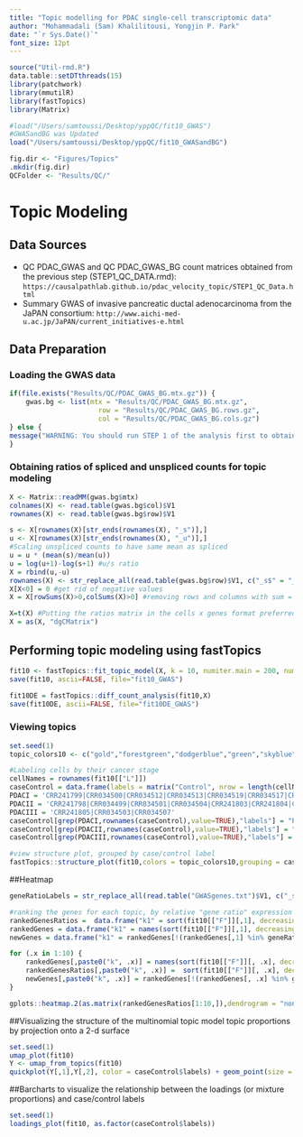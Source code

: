 ```yaml
---
title: "Topic modelling for PDAC single-cell transcriptomic data"
author: "Mohammadali (Sam) Khalilitousi, Yongjin P. Park"
date: "`r Sys.Date()`"
font_size: 12pt
---
```


```r
source("Util-rmd.R")
data.table::setDTthreads(15)
library(patchwork)
library(mmutilR)
library(fastTopics)
library(Matrix)

#load("/Users/samtoussi/Desktop/yppQC/fit10_GWAS")
#GWASandBG was Updated 
load("/Users/samtoussi/Desktop/yppQC/fit10_GWASandBG")

fig.dir <- "Figures/Topics"
.mkdir(fig.dir)
QCFolder <- "Results/QC/"
```

# Topic Modeling

## Data Sources

* QC PDAC_GWAS and QC PDAC_GWAS_BG count matrices obtained from the previous step (STEP1_QC_DATA.rmd): `https://causalpathlab.github.io/pdac_velocity_topic/STEP1_QC_Data.html`
* Summary GWAS of invasive pancreatic ductal adenocarcinoma from the JaPAN consortium: `http://www.aichi-med-u.ac.jp/JaPAN/current_initiatives-e.html`

## Data Preparation

### Loading the GWAS data
```r
if(file.exists("Results/QC/PDAC_GWAS_BG.mtx.gz")) {
    gwas.bg <- list(mtx = "Results/QC/PDAC_GWAS_BG.mtx.gz",
                      row = "Results/QC/PDAC_GWAS_BG.rows.gz",
                      col = "Results/QC/PDAC_GWAS_BG.cols.gz")
} else {
message("WARNING: You should run STEP 1 of the analysis first to obtain the QC data.")
}
```

### Obtaining ratios of spliced and unspliced counts for topic modeling

```r
X <- Matrix::readMM(gwas.bg$mtx)
colnames(X) <- read.table(gwas.bg$col)$V1
rownames(X) <- read.table(gwas.bg$row)$V1

s <- X[rownames(X)[str_ends(rownames(X), "_s")],]
u <- X[rownames(X)[str_ends(rownames(X), "_u")],]
#Scaling unspliced counts to have same mean as spliced
u = u * (mean(s)/mean(u))
u = log(u+1)-log(s+1) #u/s ratio
X = rbind(u,-u)
rownames(X) <- str_replace_all(read.table(gwas.bg$row)$V1, c("_s$" = "_u/s", "_u$" = "_s/u"))
X[X<0] = 0 #get rid of negative values
X = X[rowSums(X)>0,colSums(X)>0] #removing rows and columns with sum = 0

X=t(X) #Putting the ratios matrix in the cells x genes format preferred by fastTopics
X = as(X, "dgCMatrix")
```

## Performing topic modeling using fastTopics
```r
fit10 <- fastTopics::fit_topic_model(X, k = 10, numiter.main = 200, numiter.refine = 200)
save(fit10, ascii=FALSE, file="fit10_GWAS")

fit10DE = fastTopics::diff_count_analysis(fit10,X)
save(fit10DE, ascii=FALSE, file="fit10DE_GWAS")
```

### Viewing topics
```r
set.seed(1)
topic_colors10 <- c("gold","forestgreen","dodgerblue","green","skyblue", "pink", "red", "brown", "purple","orange" )

#Labeling cells by their cancer stage
cellNames = rownames(fit10[["L"]])
caseControl = data.frame(labels = matrix("Control", nrow = length(cellNames)), row.names = cellNames)
PDACI = 'CRR241799|CRR034500|CRR034512|CRR034513|CRR034519|CRR034517|CRR034516|CRR241802|CRR034505'
PDACII = 'CRR241798|CRR034499|CRR034501|CRR034504|CRR241803|CRR241804|CRR241800|CRR034511|CRR034506|CRR034510|CRR034509|CRR241801'
PDACIII = 'CRR241805|CRR034503|CRR034507'
caseControl[grep(PDACI,rownames(caseControl),value=TRUE),"labels"] = "PDACI"
caseControl[grep(PDACII,rownames(caseControl),value=TRUE),"labels"] = "PDACII"
caseControl[grep(PDACIII,rownames(caseControl),value=TRUE),"labels"] = "PDACIII"

#view structure plot, grouped by case/control label
fastTopics::structure_plot(fit10,colors = topic_colors10,grouping = caseControl$labels, gap = 25) #view structure plot
```

##Heatmap
```r
geneRatioLabels = str_replace_all(read.table("GWASgenes.txt")$V1, c("_s$" = "_u/s", "_u$" = "_s/u"))

#ranking the genes for each topic, by relative "gene ratio" expression levels (high u/s signifies increase in expression, and s/u is opposite)
rankedGenesRatios =  data.frame("k1" = sort(fit10[["F"]][,1], decreasing = T))
rankedGenes = data.frame("k1" = names(sort(fit10[["F"]][,1], decreasing = T)))
newGenes = data.frame("k1" = rankedGenes[!(rankedGenes[,1] %in% geneRatioLabels),1])

for (.x in 1:10) {
    rankedGenes[,paste0("k", .x)] = names(sort(fit10[["F"]][, .x], decreasing = T))
    rankedGenesRatios[,paste0("k", .x)] =  sort(fit10[["F"]][, .x], decreasing = T)
    newGenes[,paste0("k", .x)] = rankedGenes[!(rankedGenes[, .x] %in% geneRatioLabels), .x]
}

gplots::heatmap.2(as.matrix(rankedGenesRatios[1:10,]),dendrogram = "none",Rowv = NA,Colv = NA,labRow = F ,srtCol = 0,trace = "none", density = "none", col=gplots::bluered(100), cellnote =as.matrix(rankedGenes[1:10,]), notecex = 0.5, notecol = "black", colsep=1:10,sepcolor="white",sepwidth=c(0.05,0.05), key.title = "Relative Gene Ratio Value", key.xlab ="Relative Gene Ratio Value" )
```

##Visualizing the structure of the multinomial topic model topic proportions by projection onto a 2-d surface
```r
set.seed(1)
umap_plot(fit10)
Y <- umap_from_topics(fit10)
quickplot(Y[,1],Y[,2], color = caseControl$labels) + geom_point(size = 0.005)
```


##Barcharts to visualize the relationship between the loadings (or mixture proportions) and case/control labels
```r
set.seed(1)
loadings_plot(fit10, as.factor(caseControl$labels))
```






